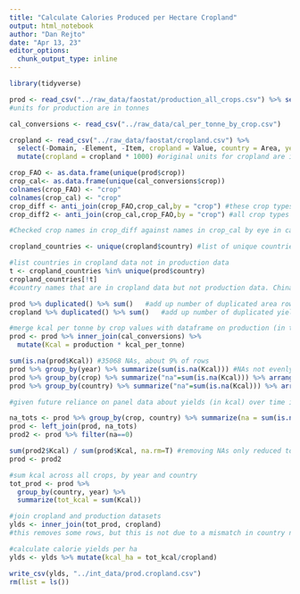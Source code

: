 ```yaml
---
title: "Calculate Calories Produced per Hectare Cropland"
output: html_notebook
author: "Dan Rejto"
date: "Apr 13, 23"
editor_options: 
  chunk_output_type: inline
---
```


```r
library(tidyverse)
```

```r
prod <- read_csv("../raw_data/faostat/production_all_crops.csv") %>% select(country = Area, year = Year, crop = Item, production)
#units for production are in tonnes

cal_conversions <- read_csv("../raw_data/cal_per_tonne_by_crop.csv")

cropland <- read_csv("../raw_data/faostat/cropland.csv") %>% 
  select(-Domain, -Element, -Item, cropland = Value, country = Area, year = Year) %>% 
  mutate(cropland = cropland * 1000) #original units for cropland are in 1000 ha. We convert to ha
``` 

```r
crop_FAO <- as.data.frame(unique(prod$crop))
crop_cal<- as.data.frame(unique(cal_conversions$crop))
colnames(crop_FAO) <- "crop"
colnames(crop_cal) <- "crop"
crop_diff <- anti_join(crop_FAO,crop_cal,by = "crop") #these crop types are found in the crop_FAO dataset but not found in the crop_cal dataset, 61 different crop names
crop_diff2 <- anti_join(crop_cal,crop_FAO,by = "crop") #all crop types in crops_cal are found in crop_FAO

#Checked crop names in crop_diff against names in crop_cal by eye in case there are spelling differences, no matches
``` 

```r
cropland_countries <- unique(cropland$country) #list of unique countries in cropland data

#list countries in cropland data not in production data
t <- cropland_countries %in% unique(prod$country)  
cropland_countries[!t] 
#country names that are in cropland data but not production data. China missing because China is listed several times in cropland, as mainland, hong kong, Taiwan, and the sum of the three. for prodcution, its just listed as mainland, hong kong, and taiwan, which is appropriate for our analysis. 
```

```r
prod %>% duplicated() %>% sum()   #add up number of duplicated area rows - 0
cropland %>% duplicated() %>% sum()   #add up number of duplicated yield rows - 0
```

```r
#merge kcal per tonne by crop values with dataframe on production (in tons) per crop and country
prod <- prod %>% inner_join(cal_conversions) %>% 
  mutate(Kcal = production * kcal_per_tonne)
```

```r
sum(is.na(prod$Kcal)) #35068 NAs, about 9% of rows
prod %>% group_by(year) %>% summarize(sum(is.na(Kcal))) #NAs not evenly distributed in time; concentrated before ~1990
prod %>% group_by(crop) %>% summarize("na"=sum(is.na(Kcal))) %>% arrange(desc(na)) #NAs concentrated in some crops e.g. pumpokings, beans, carrots, cabbage. few for major staples like wheat, oats, fonio, bambara,rice, opil palm, maize
prod %>% group_by(country) %>% summarize("na"=sum(is.na(Kcal))) %>% arrange(desc(na)) #wide dispersion in NAs by country
```

```r
#given future reliance on panel data about yields (in kcal) over time in countries, and time trend in NAs, keeping NAs could bias future results. E.g. it would make it seem like yields rose quicker after 1990 than they really did just because more data was reported. So we omit country-crop combinations that are incomplete

na_tots <- prod %>% group_by(crop, country) %>% summarize(na = sum(is.na(production)))
prod <- left_join(prod, na_tots)
prod2 <- prod %>% filter(na==0)

sum(prod2$Kcal) / sum(prod$Kcal, na.rm=T) #removing NAs only reduced total production in kcal from 1961-2017 by ~0.2%. We therefore implement this filtering.
prod <- prod2
```

```r
#sum kcal across all crops, by year and country
tot_prod <- prod %>% 
  group_by(country, year) %>% 
  summarize(tot_kcal = sum(Kcal))

#join cropland and production datasets
ylds <- inner_join(tot_prod, cropland)
#this removes some rows, but this is not due to a mismatch in country naming across the datasets, but rather differences in data completeness across datasets

#calculate calorie yields per ha
ylds <- ylds %>% mutate(kcal_ha = tot_kcal/cropland)
```

```r
write_csv(ylds, "../int_data/prod.cropland.csv")
rm(list = ls())
```
